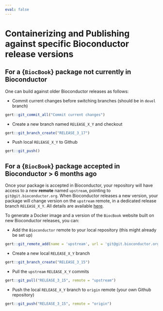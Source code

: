 ```yaml
---
eval: false
---
```


# Containerizing and Publishing against specific Bioconductor release versions

## For a {`BiocBook`} package not currently in Bioconductor

One can build against older Bioconductor releases as follows: 

- Commit current changes before switching branches (should be in `devel` branch)

```r
gert::git_commit_all("Commit current changes")
```

- Create a new branch named `RELEASE_X_Y` and checkout

```r
gert::git_branch_create("RELEASE_3_17")
```

- Push local `RELEASE_X_Y` to Github

```r
gert::git_push()
```

## For a {`BiocBook`} package accepted in Bioconductor > 6 months ago

Once your package is accepted in Bioconductor, your repository will have 
access to a new **remote** named `upstream`, pointing to `git@git.bioconductor.org`. 
When Bioconductor releases a new version, your package will change version on 
the `upstream` remote, in a dedicated release branch `RELEASE_X_Y`. 
All details are available [here](https://contributions.bioconductor.org/git-version-control.html). 

To generate a Docker image and a version of the `BiocBook` website built 
on new Bioconductor releases, you can: 

- Add the `Bioconductor` remote to your local repository (this might already be set up)

```r
gert::git_remote_add(name = 'upstream', url = 'git@git.bioconductor.org:packages/<YOUR-REPOSITORY>.git')
```

- Create a new local `RELEASE_X_Y` branch 

```r
gert::git_branch_create("RELEASE_3_15")
```

- Pull the `upstream` `RELEASE_X_Y` commits

```r
gert::git_pull("RELEASE_3_15", remote = "upstream")
```

- Push the local `RELEASE_X_Y` branch to `origin` remote (your own Github repository)

```r
gert::git_push("RELEASE_3_15", remote = "origin")
```

